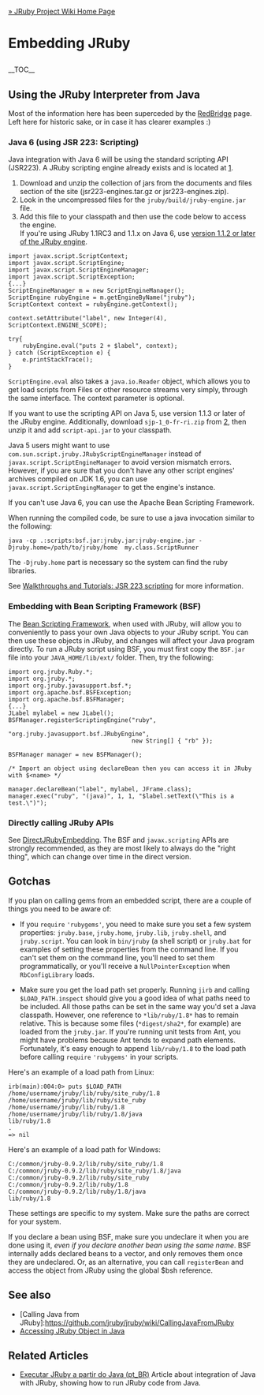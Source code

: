 [[Home|&raquo; JRuby Project Wiki Home Page]]
<h1>Embedding JRuby</h1>
__TOC__

==Using the JRuby Interpreter from Java==

Most of the information here has been superceded by the [[RedBridge]] page.  Left here for historic sake, or in case it has clearer examples :)

===Java 6 (using JSR 223: Scripting) ===

Java integration with Java 6 will be using the standard scripting API (JSR223).  A JRuby scripting engine already exists and is located at [https://scripting.dev.java.net/]. 
#Download and unzip the collection of jars from the documents and files section of the site (jsr223-engines.tar.gz or jsr223-engines.zip). 
# Look in the uncompressed files for the <tt>jruby/build/jruby-engine.jar</tt> file.
# Add this file to your classpath and then use the code below to access the engine.<br/> If you're using JRuby 1.1RC3 and 1.1.x on Java 6, use [https://scripting.dev.java.net/servlets/ProjectDocumentList?folderID=8848&expandFolder=8848&folderID=0 version 1.1.2 or later of the JRuby engine].

<pre name="java">
import javax.script.ScriptContext;
import javax.script.ScriptEngine;
import javax.script.ScriptEngineManager;
import javax.script.ScriptException;
{...}
ScriptEngineManager m = new ScriptEngineManager();
ScriptEngine rubyEngine = m.getEngineByName("jruby");
ScriptContext context = rubyEngine.getContext();

context.setAttribute("label", new Integer(4), ScriptContext.ENGINE_SCOPE);

try{
    rubyEngine.eval("puts 2 + $label", context);
} catch (ScriptException e) {
    e.printStackTrace();
}
</pre>

<tt>ScriptEngine.eval</tt> also takes a <tt>java.io.Reader</tt> object, which allows you to get load scripts from Files or other resource streams very simply, through the same interface.  The context parameter is optional.

If you want to use the scripting API on Java 5, use version 1.1.3 or later of the JRuby engine. Additionally, download <tt>sjp-1_0-fr-ri.zip</tt> from [http://www.jcp.org/en/jsr/detail?id=223], then unzip it and add <tt>script-api.jar</tt> to your classpath. 

Java 5 users might want to use <tt>com.sun.script.jruby.JRubyScriptEngineManager</tt> instead of <tt>javax.script.ScriptEngineManager</tt> to avoid version mismatch errors. However, if you are sure that you don't have any other script engines' archives compiled on JDK 1.6, you can use <tt>javax.script.ScriptEngingManager</tt> to get the engine's instance.

If you can't use Java 6, you can use the Apache Bean Scripting Framework.

When running the compiled code, be sure to use a java invocation similar to the following:

 java -cp .:scripts:bsf.jar:jruby.jar:jruby-engine.jar -Djruby.home=/path/to/jruby/home  my.class.ScriptRunner

The <tt>-Djruby.home</tt> part is necessary so the system can find the ruby libraries.

See [http://wiki.jruby.org/wiki/Walkthroughs_and_Tutorials#JSR_223_scripting Walkthroughs and Tutorials: JSR 223 scripting] for more information.

===Embedding with Bean Scripting Framework (BSF) ===
The [[Bean Scripting Framework]], when used with JRuby, will allow you to conveniently to pass your own Java objects to your JRuby script. You can then use these objects in JRuby, and changes will affect your Java program directly. To run a JRuby script using BSF, you must first copy the <tt>BSF.jar</tt> file into your <tt>JAVA_HOME/lib/ext/</tt> folder. Then, try the following:
<pre name="java">
import org.jruby.Ruby.*;
import org.jruby.*;
import org.jruby.javasupport.bsf.*;
import org.apache.bsf.BSFException;
import org.apache.bsf.BSFManager;
{...}
JLabel mylabel = new JLabel();
BSFManager.registerScriptingEngine("ruby", 
                                   "org.jruby.javasupport.bsf.JRubyEngine", 
                                   new String[] { "rb" });

BSFManager manager = new BSFManager();

/* Import an object using declareBean then you can access it in JRuby with $<name> */
 
manager.declareBean("label", mylabel, JFrame.class);
manager.exec("ruby", "(java)", 1, 1, "$label.setText(\"This is a test.\")");
</pre>

===Directly calling JRuby APIs===
See [[DirectJRubyEmbedding]]. The BSF and <tt>javax.scripting</tt> APIs are strongly recommended, as they are most likely to always do the "right thing", which can change over time in the direct version.

==Gotchas==
If you plan on calling gems from an embedded script, there are a couple of things you need to be aware of: 

* If you <tt>require</tt> <tt>'rubygems'</tt>, you need to make sure you set a few system properties: <tt>jruby.base</tt>, <tt>jruby.home</tt>, <tt>jruby.lib</tt>, <tt>jruby.shell</tt>, and <tt>jruby.script</tt>. You can look in <tt>bin/jruby</tt> (a shell script) or <tt>jruby.bat</tt> for examples of setting these properties from the command line. If you can't set them on the command line, you'll need to set them programmatically, or you'll receive a <tt>NullPointerException</tt> when <tt>RbConfigLibrary</tt> loads.

* Make sure you get the load path set properly. Running <tt>jirb</tt> and calling <tt>$LOAD_PATH.inspect</tt> should give you a good idea of what paths need to be included. All those paths can be set in the same way you'd set a Java classpath. However, one reference to <tt>*lib/ruby/1.8*</tt> has to remain relative. This is because some files (<tt>*digest/sha2*</tt>, for example) are loaded from the <tt>jruby.jar</tt>. If you're running unit tests from Ant, you might have problems because Ant tends to expand path elements. Fortunately, it's easy enough to append <tt>lib/ruby/1.8</tt> to the load path before calling <tt>require</tt> <tt>'rubygems'</tt> in your scripts.

Here's an example of a load path from Linux:
<pre>
irb(main):004:0> puts $LOAD_PATH
/home/username/jruby/lib/ruby/site_ruby/1.8
/home/username/jruby/lib/ruby/site_ruby
/home/username/jruby/lib/ruby/1.8
/home/username/jruby/lib/ruby/1.8/java
lib/ruby/1.8
.
=> nil
</pre>

Here's an example of a load path for Windows:
<pre>
C:/common/jruby-0.9.2/lib/ruby/site_ruby/1.8
C:/common/jruby-0.9.2/lib/ruby/site_ruby/1.8/java
C:/common/jruby-0.9.2/lib/ruby/site_ruby
C:/common/jruby-0.9.2/lib/ruby/1.8
C:/common/jruby-0.9.2/lib/ruby/1.8/java
lib/ruby/1.8
</pre>

These settings are specific to my system. Make sure the paths are correct for your system.

If you declare a bean using BSF, make sure you undeclare it when you are done using it, ''even if you declare another bean using the same name''. BSF internally adds declared beans to a vector, and only removes them once they are undeclared.  Or, as an alternative, you can call <tt>registerBean</tt> and access the object from JRuby using the global $bsh reference.

==See also==
* [Calling Java from JRuby]:https://github.com/jruby/jruby/wiki/CallingJavaFromJRuby
* [[Accessing JRuby Object in Java]]

==Related Articles==
* [http://leandrosilva.com.br/2008/08/14/executar-jruby-a-partir-do-java Executar JRuby a partir do Java (pt_BR)] Article about integration of Java with JRuby, showing how to run JRuby code from Java.
